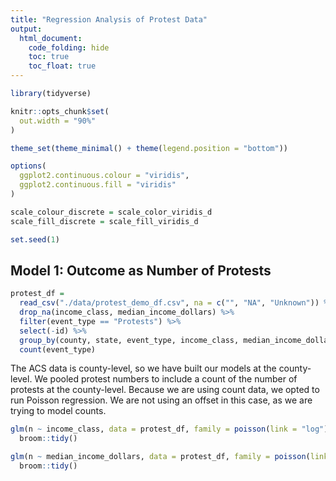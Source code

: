 ```yaml
---
title: "Regression Analysis of Protest Data"
output: 
  html_document:
    code_folding: hide
    toc: true
    toc_float: true
---
```


```r
library(tidyverse)

knitr::opts_chunk$set(
  out.width = "90%"
)

theme_set(theme_minimal() + theme(legend.position = "bottom"))

options(
  ggplot2.continuous.colour = "viridis",
  ggplot2.continuous.fill = "viridis"
)

scale_colour_discrete = scale_color_viridis_d
scale_fill_discrete = scale_fill_viridis_d

set.seed(1)
```

## Model 1: Outcome as Number of Protests

```r
protest_df =
  read_csv("./data/protest_demo_df.csv", na = c("", "NA", "Unknown")) %>% 
  drop_na(income_class, median_income_dollars) %>% 
  filter(event_type == "Protests") %>%
  select(-id) %>% 
  group_by(county, state, event_type, income_class, median_income_dollars) %>% 
  count(event_type)
```

The ACS data is county-level, so we have built our models at the county-level. We pooled protest numbers to include a count of the number of protests at the county-level. Because we are using count data, we opted to run Poisson regression. We are not using an offset in this case, as we are trying to model counts.

```r
glm(n ~ income_class, data = protest_df, family = poisson(link = "log")) %>% 
  broom::tidy()

glm(n ~ median_income_dollars, data = protest_df, family = poisson(link = "log")) %>% 
  broom::tidy()
```



